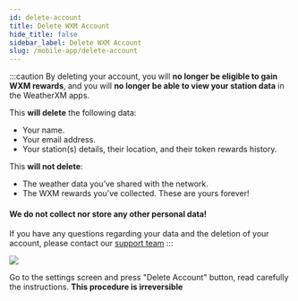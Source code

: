 ```yaml
---
id: delete-account
title: Delete WXM Account
hide_title: false
sidebar_label: Delete WXM Account
slug: /mobile-app/delete-account
---
```



:::caution
By deleting your account, you will **no longer be eligible to gain WXM rewards**, and you will **no longer be able to view your station data** in the WeatherXM apps.

This **will delete** the following data:
 - Your name.
 - Your email address.
 - Your station(s) details, their location, and their token rewards history.

This **will not delete**:
 - The weather data you’ve shared with the network.
 - The WXM rewards you’ve collected. These are yours forever!

#### We do not collect nor store any other personal data!

If you have any questions regarding your data and the deletion of your account, please contact our  [support team](https://support.weatherxm.com)
:::


<section class="explanation small-big">
  <img src={useBaseUrl("img/mobile-app/delete-account.jpg")} />
  <span>

Go to the settings screen and press "Delete Account" button, read carefully the instructions. **This procedure is irreversible**

</span>
</section>